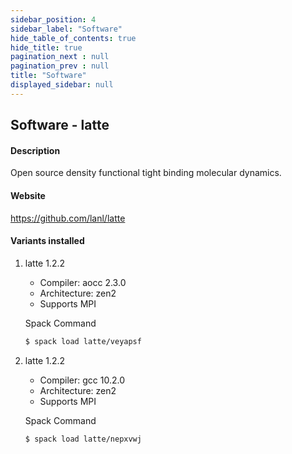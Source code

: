 ```yaml
---
sidebar_position: 4
sidebar_label: "Software"
hide_table_of_contents: true
hide_title: true
pagination_next : null
pagination_prev : null
title: "Software"
displayed_sidebar: null
---
```


## Software - latte


#### Description
Open source density functional tight binding molecular dynamics.

#### Website
https://github.com/lanl/latte

#### Variants installed

1. latte 1.2.2

    - Compiler: aocc 2.3.0
    - Architecture: zen2
    - Supports MPI

    Spack Command
    ```bash
    $ spack load latte/veyapsf
    ```

2. latte 1.2.2

    - Compiler: gcc 10.2.0
    - Architecture: zen2
    - Supports MPI

    Spack Command
    ```bash
    $ spack load latte/nepxvwj
    ```
